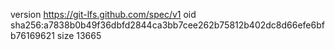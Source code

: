 version https://git-lfs.github.com/spec/v1
oid sha256:a7838b0b49f36dbfd2844ca3bb7cee262b75812b402dc8d66efe6bfb76169621
size 13665
